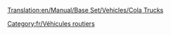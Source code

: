 [[Translation:en/Manual/Base Set/Vehicles/Cola Trucks]]

{{fr/Vehicule routier|nom      = Camion de coca-cola MightyMover
  |img      = MightyMover_Cola.png
  |prix     = 4 797£ (9 594$)
  |vitesse  = 48 km/h (30 mph)
  |annualite= 421£ (842$)
  |design   = 1936
  |vie      = 15
  |capacite = 17000 litres de coca-cola
}}
{{fr/Vehicule routier|nom      = Camion de coca-cola Powernaught
  |img      = Powernaught_Cola.png
  |prix     = 6 027£ (12 054$)
  |vitesse  = 88 km/h (55 mph)
  |annualite= 787£ (1 640$)
  |design   = 1975
  |vie      = 15
  |capacite = 19000 litres de coca-cola
}}
{{fr/Vehicule routier|nom      = Camion de coca-cola Wizzow
  |img      = Wizzow_Cola.png
  |prix     = 6 437£ (12 874$)
  |vitesse  = 112 km/h (70 mph)
  |annualite= 1 125£ (2 640$)
  |design   = 2012
  |vie      = 15
  |capacite = 22000 litres de coca-cola
}}

[[Category:fr/Véhicules routiers]]